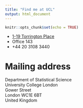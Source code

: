 ```yaml
---
title: "Find me at UCL"
output: html_document
---
```


```r
knitr::opts_chunk$set(echo = TRUE)
```



* [1-19 Torrington Place](https://www.google.co.uk/maps/dir/St+Pancras+International,+Euston+Road,+London/1-19+Torrington+Place,+London/@51.5269433,-0.1395485,15z/data=!3m1!4b1!4m14!4m13!1m5!1m1!1s0x48761b3b8d98ed25:0xb92d6fcfa832dd12!2m2!1d-0.126133!2d51.531427!1m5!1m1!1s0x48761b2ec8d84449:0x193b27f19f916f1f!2m2!1d-0.1343463!2d51.5218924!3e2)
* Office 143
* +44 20 3108 3440

# Mailing address

Department of Statistical Science
<br>
University College London
<br>
Gower Street
<br>
London WC1E 6BT
<br>
United Kingdom

